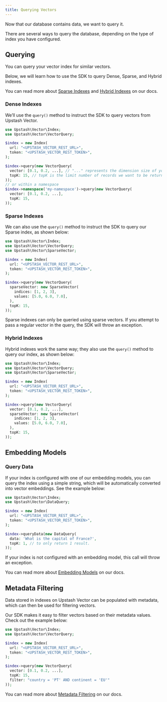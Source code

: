 ```yaml
---
title: Querying Vectors
---
```


Now that our database contains data, we want to query it.

There are several ways to query the database, depending on the type of index you have configured.

## Querying

You can query your vector index for similar vectors.

Below, we will learn how to use the SDK to query Dense, Sparse, and Hybrid indexes.

You can read more about [Sparse Indexes](/vector/features/sparseindexes) and [Hybrid Indexes](/vector/features/hybridindexes) on our docs.

### Dense Indexes

We’ll use the `query()` method to instruct the SDK to query vectors from Upstash Vector.

```php
use Upstash\Vector\Index;
use Upstash\Vector\VectorQuery;

$index = new Index(
  url: "<UPSTASH_VECTOR_REST_URL>",
  token: "<UPSTASH_VECTOR_REST_TOKEN>",
);

$index->query(new VectorQuery(
  vector: [0.1, 0.2, ...], // "..." represents the dimension size of your vector index.
  topK: 15, // topK is the limit number of records we want to be returned.
));
// or within a namespace
$index->namespace('my-namespace')->query(new VectorQuery(
  vector: [0.1, 0.2, ...],
  topK: 15,
));
```

### Sparse Indexes

We can also use the `query()` method to instruct the SDK to query our Sparse index, as shown below:

```php
use Upstash\Vector\Index;
use Upstash\Vector\VectorQuery;
use Upstash\Vector\SparseVector;

$index = new Index(
  url: "<UPSTASH_VECTOR_REST_URL>",
  token: "<UPSTASH_VECTOR_REST_TOKEN>",
);

$index->query(new VectorQuery(
  sparseVector: new SparseVector(
    indices: [1, 2, 3],
    values: [5.0, 6.0, 7.0],
  ),
  topK: 15,
));
```

<Note>Sparse indexes can only be queried using sparse vectors. If you attempt to pass a regular vector in the query, the SDK will throw an exception.</Note>

### Hybrid Indexes

Hybrid indexes work the same way; they also use the `query()` method to query our index, as shown below:

```php
use Upstash\Vector\Index;
use Upstash\Vector\VectorQuery;
use Upstash\Vector\SparseVector;

$index = new Index(
  url: "<UPSTASH_VECTOR_REST_URL>",
  token: "<UPSTASH_VECTOR_REST_TOKEN>",
);

$index->query(new VectorQuery(
  vector: [0.1, 0.2, ...],
  sparseVector: new SparseVector(
    indices: [1, 2, 3],
    values: [5.0, 6.0, 7.0],
  ),
  topK: 15,
));
```

## Embedding Models

### Query Data

If your index is configured with one of our embedding models, you can query the index using a simple string, which will be automatically converted into vector embeddings. See the example below:

```php
use Upstash\Vector\Index;
use Upstash\Vector\DataQuery;

$index = new Index(
  url: "<UPSTASH_VECTOR_REST_URL>",
  token: "<UPSTASH_VECTOR_REST_TOKEN>",
);

$index->queryData(new DataQuery(
  data: 'What is the capital of France?',
  topK: 1, // to only return 1 result.
));
```

<Note>If your index is not configured with an embedding model, this call will throw an exception.</Note>

You can read more about [Embedding Models](/vector/features/embeddingmodels) on our docs.

## Metadata Filtering

Data stored in indexes on Upstash Vector can be populated with metadata, which can then be used for filtering vectors.

Our SDK makes it easy to filter vectors based on their metadata values. Check out the example below:

```php
use Upstash\Vector\Index;
use Upstash\Vector\VectorQuery;

$index = new Index(
  url: "<UPSTASH_VECTOR_REST_URL>",
  token: "<UPSTASH_VECTOR_REST_TOKEN>",
);

$index->query(new VectorQuery(
  vector: [0.1, 0.2, ...],
  topK: 15,
  filter: "country = 'PT' AND continent = 'EU'"
));
```

You can read more about [Metadata Filtering](/vector/features/filtering) on our docs.
